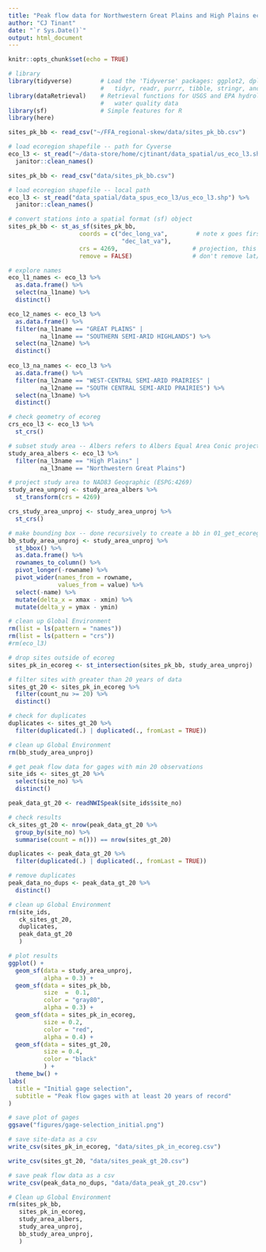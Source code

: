 ```yaml
---
title: "Peak flow data for Northwestern Great Plains and High Plains ecoregion"
author: "CJ Tinant"
date: "`r Sys.Date()`"
output: html_document
---
```


<!--
Gets all USGS site numbers from a bounding box
Filters by stream, peak flow
-->

```r

knitr::opts_chunk$set(echo = TRUE)

# library
library(tidyverse)        # Load the 'Tidyverse' packages: ggplot2, dplyr, 
                          #   tidyr, readr, purrr, tibble, stringr, and forcats
library(dataRetrieval)    # Retrieval functions for USGS and EPA hydrology and
                          #   water quality data
library(sf)               # Simple features for R
library(here)

```

```r

sites_pk_bb <- read_csv("~/FFA_regional-skew/data/sites_pk_bb.csv")

# load ecoregion shapefile -- path for Cyverse 
eco_l3 <- st_read("~/data-store/home/cjtinant/data_spatial/us_eco_l3.shp") %>%
  janitor::clean_names()

```

```r

sites_pk_bb <- read_csv("data/sites_pk_bb.csv")

# load ecoregion shapefile -- local path
eco_l3 <- st_read("data_spatial/data_spus_eco_l3/us_eco_l3.shp") %>%
  janitor::clean_names()

```

```r

# convert stations into a spatial format (sf) object
sites_pk_bb <- st_as_sf(sites_pk_bb,
                    coords = c("dec_long_va",        # note x goes first
                                "dec_lat_va"),
                    crs = 4269,                     # projection, this is NAD83
                    remove = FALSE)                 # don't remove lat/lon cols

```

```r

# explore names
eco_l1_names <- eco_l3 %>%
  as.data.frame() %>%
  select(na_l1name) %>%
  distinct()

eco_l2_names <- eco_l3 %>%
  as.data.frame() %>%
  filter(na_l1name == "GREAT PLAINS" |
         na_l1name == "SOUTHERN SEMI-ARID HIGHLANDS") %>%
  select(na_l2name) %>%
  distinct()
  
eco_l3_na_names <- eco_l3 %>%
  as.data.frame() %>%
  filter(na_l2name == "WEST-CENTRAL SEMI-ARID PRAIRIES" |
         na_l2name == "SOUTH CENTRAL SEMI-ARID PRAIRIES") %>%
  select(na_l3name) %>%
  distinct()

```

```r

# check geometry of ecoreg
crs_eco_l3 <- eco_l3 %>%
  st_crs()

# subset study area -- Albers refers to Albers Equal Area Conic projection
study_area_albers <- eco_l3 %>%
  filter(na_l3name == "High Plains" |
         na_l3name == "Northwestern Great Plains")

# project study area to NAD83 Geographic (ESPG:4269)
study_area_unproj <- study_area_albers %>%
  st_transform(crs = 4269)

crs_study_area_unproj <- study_area_unproj %>%
  st_crs()

# make bounding box -- done recursively to create a bb in 01_get_ecoreg_shapefiles
bb_study_area_unproj <- study_area_unproj %>%
  st_bbox() %>%
  as.data.frame() %>%
  rownames_to_column() %>%
  pivot_longer(-rowname) %>%
  pivot_wider(names_from = rowname,
              values_from = value) %>%
  select(-name) %>%
  mutate(delta_x = xmax - xmin) %>%
  mutate(delta_y = ymax - ymin)

# clean up Global Environment
rm(list = ls(pattern = "names"))
rm(list = ls(pattern = "crs"))
#rm(eco_l3)

```

```r

# drop sites outside of ecoreg
sites_pk_in_ecoreg <- st_intersection(sites_pk_bb, study_area_unproj)

# filter sites with greater than 20 years of data
sites_gt_20 <- sites_pk_in_ecoreg %>%
  filter(count_nu >= 20) %>%
  distinct()

# check for duplicates
duplicates <- sites_gt_20 %>%
  filter(duplicated(.) | duplicated(., fromLast = TRUE))

# clean up Global Environment
rm(bb_study_area_unproj)

```

```r

# get peak flow data for gages with min 20 observations
site_ids <- sites_gt_20 %>%
  select(site_no) %>%
  distinct()

peak_data_gt_20 <- readNWISpeak(site_ids$site_no)

# check results
ck_sites_gt_20 <- nrow(peak_data_gt_20 %>%
  group_by(site_no) %>%
  summarise(count = n())) == nrow(sites_gt_20)

duplicates <- peak_data_gt_20 %>%
  filter(duplicated(.) | duplicated(., fromLast = TRUE))

# remove duplicates
peak_data_no_dups <- peak_data_gt_20 %>%
  distinct()

# clean up Global Environment
rm(site_ids,
   ck_sites_gt_20,
   duplicates,
   peak_data_gt_20
   )

```

```r

# plot results
ggplot() +
  geom_sf(data = study_area_unproj,
          alpha = 0.3) +
  geom_sf(data = sites_pk_bb,
          size  =  0.1,
          color = "gray80",
          alpha = 0.3) +
  geom_sf(data = sites_pk_in_ecoreg,
          size = 0.2,
          color = "red",
          alpha = 0.4) +
  geom_sf(data = sites_gt_20,
          size = 0.4,
          color = "black"
          ) +
  theme_bw() +
labs(
  title = "Initial gage selection",
  subtitle = "Peak flow gages with at least 20 years of record"
)

```

```r

# save plot of gages
ggsave("figures/gage-selection_initial.png")

# save site-data as a csv
write_csv(sites_pk_in_ecoreg, "data/sites_pk_in_ecoreg.csv")

write_csv(sites_gt_20, "data/sites_peak_gt_20.csv")

# save peak flow data as a csv
write_csv(peak_data_no_dups, "data/data_peak_gt_20.csv")

# Clean up Global Environment
rm(sites_pk_bb,
   sites_pk_in_ecoreg,
   study_area_albers,
   study_area_unproj,
   bb_study_area_unproj,
   )

```





